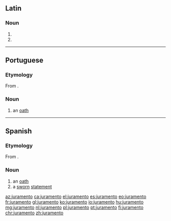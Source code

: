 {{also|Juramento|juramentó}}
==Latin==

===Noun===
{{la-noun-form|jūrāmentō}}

# {{inflection of|jūrāmentum||dat|s|lang=la}}
# {{inflection of|jūrāmentum||abl|s|lang=la}}

----

==Portuguese==

===Etymology===
From {{der|pt|la|iūrāmentum||oath}}.

===Noun===
{{pt-noun|m|s}}

# an [[oath]]

----

==Spanish==

===Etymology===
From {{der|es|la|iūrāmentum||oath}}.

===Noun===
{{es-noun|m}}

# an [[oath]]
# a [[sworn]] [[statement]]

[[az:juramento]]
[[ca:juramento]]
[[el:juramento]]
[[es:juramento]]
[[eo:juramento]]
[[fr:juramento]]
[[gl:juramento]]
[[ko:juramento]]
[[io:juramento]]
[[hu:juramento]]
[[mg:juramento]]
[[nl:juramento]]
[[pl:juramento]]
[[pt:juramento]]
[[fi:juramento]]
[[chr:juramento]]
[[zh:juramento]]